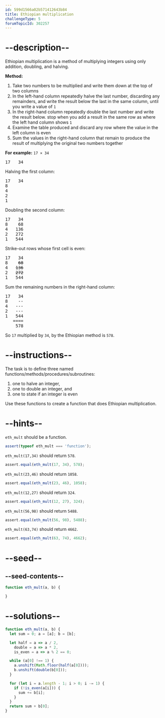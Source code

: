 ```yaml
---
id: 599d1566a02b571412643b84
title: Ethiopian multiplication
challengeType: 5
forumTopicId: 302257
---
```


# --description--

Ethiopian multiplication is a method of multiplying integers using only addition, doubling, and halving.

**Method:**

<ol>
  <li>Take two numbers to be multiplied and write them down at the top of two columns</li>
  <li>In the left-hand column repeatedly halve the last number, discarding any remainders, and write the result below the last in the same column, until you write a value of <code>1</code></li>
  <li>In the right-hand column repeatedly double the last number and write the result below. stop when you add a result in the same row as where the left hand column shows <code>1</code></li>
  <li>Examine the table produced and discard any row where the value in the left column is even</li>
  <li>Sum the values in the right-hand column that remain to produce the result of multiplying the original two numbers together</li>
</ol>

**For example:** `17 × 34`

<pre>17   34
</pre>

Halving the first column:

<pre>17   34
8
4
2
1
</pre>

Doubling the second column:

<pre>17   34
8    68
4   136
2   272
1   544
</pre>

Strike-out rows whose first cell is even:

<pre>17   34
8    <strike>68</strike>
4   <strike>136</strike>
2   <strike>272</strike>
1   544
</pre>

Sum the remaining numbers in the right-hand column:

<!-- markdownlint-disable MD003 -->

<pre>17   34
8    --
4   ---
2   ---
1   544
   ====
    578
</pre>

<!-- markdownlint-enable MD003 -->

So `17` multiplied by `34`, by the Ethiopian method is `578`.

# --instructions--

The task is to define three named functions/methods/procedures/subroutines:

<ol>
  <li>one to halve an integer,</li>
  <li>one to double an integer, and</li>
  <li>one to state if an integer is even</li>
</ol>

Use these functions to create a function that does Ethiopian multiplication.

# --hints--

`eth_mult` should be a function.

```js
assert(typeof eth_mult === 'function');
```

`eth_mult(17,34)` should return `578`.

```js
assert.equal(eth_mult(17, 34), 578);
```

`eth_mult(23,46)` should return `1058`.

```js
assert.equal(eth_mult(23, 46), 1058);
```

`eth_mult(12,27)` should return `324`.

```js
assert.equal(eth_mult(12, 27), 324);
```

`eth_mult(56,98)` should return `5488`.

```js
assert.equal(eth_mult(56, 98), 5488);
```

`eth_mult(63,74)` should return `4662`.

```js
assert.equal(eth_mult(63, 74), 4662);
```

# --seed--

## --seed-contents--

```js
function eth_mult(a, b) {

}
```

# --solutions--

```js
function eth_mult(a, b) {
  let sum = 0; a = [a]; b = [b];

  let half = a => a / 2,
    double = a => a * 2,
    is_even = a => a % 2 == 0;

  while (a[0] !== 1) {
    a.unshift(Math.floor(half(a[0])));
    b.unshift(double(b[0]));
  }

  for (let i = a.length - 1; i > 0; i -= 1) {
    if (!is_even(a[i])) {
      sum += b[i];
    }
  }
  return sum + b[0];
}
```
